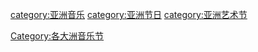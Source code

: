 [[Category:各大洲音乐节|Category:各大洲音乐节]]
[[category:亚洲音乐|category:亚洲音乐]]
[[category:亚洲节日|category:亚洲节日]]
[[category:亚洲艺术节|category:亚洲艺术节]]